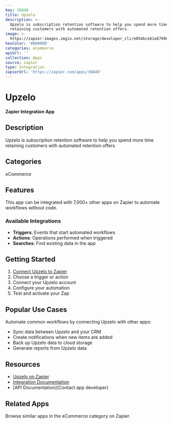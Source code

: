```yaml
---
key: 36848
title: Upzelo
description: >-
  Upzelo is subscription retention software to help you spend more time
  retaining customers with automated retention offers.
image: >-
  https://zapier-images.imgix.net/storage/developer_cli/e054bce61a67998295388d7892c72bb0.png?auto=format%2Ccompress&ixlib=python-3.0.0&q=50
hexColor: '#000000'
categories: eCommerce
apiUrl: ''
collection: Apps
source: zapier
type: Integration
zapierUrl: 'https://zapier.com/apps/36848'
---
```

# Upzelo

**Zapier Integration App**

## Description

Upzelo is subscription retention software to help you spend more time retaining customers with automated retention offers.

## Categories

eCommerce

## Features

This app can be integrated with 7,000+ other apps on Zapier to automate workflows without code.

### Available Integrations

- **Triggers**: Events that start automated workflows
- **Actions**: Operations performed when triggered
- **Searches**: Find existing data in the app

## Getting Started

1. [Connect Upzelo to Zapier](https://zapier.com/apps/36848)
2. Choose a trigger or action
3. Connect your Upzelo account
4. Configure your automation
5. Test and activate your Zap

## Popular Use Cases

Automate common workflows by connecting Upzelo with other apps:

- Sync data between Upzelo and your CRM
- Create notifications when new items are added
- Back up Upzelo data to cloud storage
- Generate reports from Upzelo data

## Resources

- [Upzelo on Zapier](https://zapier.com/apps/36848)
- [Integration Documentation](https://zapier.com/apps/36848/integrations)
- [API Documentation](Contact app developer)

## Related Apps

Browse similar apps in the eCommerce category on Zapier.

